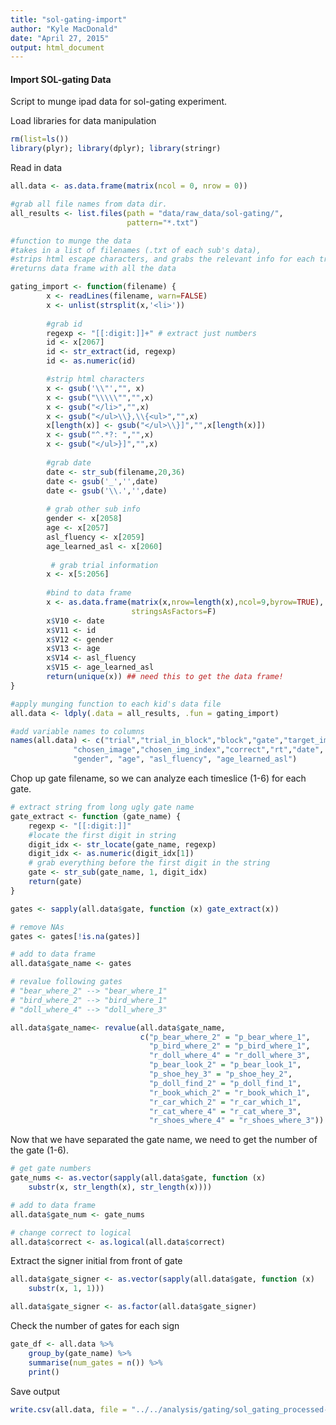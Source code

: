 ```yaml
---
title: "sol-gating-import"
author: "Kyle MacDonald"
date: "April 27, 2015"
output: html_document
---
```


#### Import SOL-gating Data

Script to munge ipad data for sol-gating experiment. 


Load libraries for data manipulation

```r
rm(list=ls()) 
library(plyr); library(dplyr); library(stringr)
```

Read in data

```r
all.data <- as.data.frame(matrix(ncol = 0, nrow = 0))

#grab all file names from data dir. 
all_results <- list.files(path = "data/raw_data/sol-gating/", 
                          pattern="*.txt")

#function to munge the data
#takes in a list of filenames (.txt of each sub's data), 
#strips html escape characters, and grabs the relevant info for each trial
#returns data frame with all the data

gating_import <- function(filename) {
        x <- readLines(filename, warn=FALSE)
        x <- unlist(strsplit(x,'<li>'))
        
        #grab id
        regexp <- "[[:digit:]]+" # extract just numbers
        id <- x[2067]
        id <- str_extract(id, regexp)
        id <- as.numeric(id)

        #strip html characters
        x <- gsub('\\"',"", x)
        x <- gsub("\\\\\"","",x)
        x <- gsub("</li>","",x)
        x <- gsub("</ul>\\},\\{<ul>","",x)
        x[length(x)] <- gsub("</ul>\\}]","",x[length(x)])
        x <- gsub("^.*?: ","",x)
        x <- gsub("</ul>}]","",x)
        
        #grab date 
        date <- str_sub(filename,20,36)
        date <- gsub('_','',date)
        date <- gsub('\\.','',date)
        
        # grab other sub info
        gender <- x[2058]
        age <- x[2057]
        asl_fluency <- x[2059]
        age_learned_asl <- x[2060]
        
         # grab trial information 
        x <- x[5:2056]
        
        #bind to data frame
        x <- as.data.frame(matrix(x,nrow=length(x),ncol=9,byrow=TRUE), 
                           stringsAsFactors=F)
        x$V10 <- date
        x$V11 <- id
        x$V12 <- gender
        x$V13 <- age
        x$V14 <- asl_fluency
        x$V15 <- age_learned_asl
        return(unique(x)) ## need this to get the data frame!
}

#apply munging function to each kid's data file
all.data <- ldply(.data = all_results, .fun = gating_import)

#add variable names to columns
names(all.data) <- c("trial","trial_in_block","block","gate","target_image",
              "chosen_image","chosen_img_index","correct","rt","date", "id",
              "gender", "age", "asl_fluency", "age_learned_asl")
```

Chop up gate filename, so we can analyze each timeslice (1-6) for 
each gate. 

```r
# extract string from long ugly gate name
gate_extract <- function (gate_name) {
    regexp <- "[[:digit:]]"
    #locate the first digit in string
    digit_idx <- str_locate(gate_name, regexp)
    digit_idx <- as.numeric(digit_idx[1])
    # grab everything before the first digit in the string
    gate <- str_sub(gate_name, 1, digit_idx)
    return(gate)
}

gates <- sapply(all.data$gate, function (x) gate_extract(x))

# remove NAs
gates <- gates[!is.na(gates)]

# add to data frame
all.data$gate_name <- gates

# revalue following gates
# "bear_where_2" --> "bear_where_1"
# "bird_where_2" --> "bird_where_1"
# "doll_where_4" --> "doll_where_3"

all.data$gate_name<- revalue(all.data$gate_name, 
                             c("p_bear_where_2" = "p_bear_where_1",
                               "p_bird_where_2" = "p_bird_where_1",
                               "r_doll_where_4" = "r_doll_where_3",
                               "p_bear_look_2" = "p_bear_look_1",
                               "p_shoe_hey_3" = "p_shoe_hey_2",
                               "p_doll_find_2" = "p_doll_find_1",
                               "r_book_which_2" = "r_book_which_1",
                               "r_car_which_2" = "r_car_which_1",
                               "r_cat_where_4" = "r_cat_where_3",
                               "r_shoes_where_4" = "r_shoes_where_3"))
```

Now that we have separated the gate name, we need to get the number
of the gate (1-6).

```r
# get gate numbers
gate_nums <- as.vector(sapply(all.data$gate, function (x)
    substr(x, str_length(x), str_length(x))))

# add to data frame
all.data$gate_num <- gate_nums

# change correct to logical 
all.data$correct <- as.logical(all.data$correct)
```

Extract the signer initial from front of gate

```r
all.data$gate_signer <- as.vector(sapply(all.data$gate, function (x)
    substr(x, 1, 1)))

all.data$gate_signer <- as.factor(all.data$gate_signer)
```

Check the number of gates for each sign

```r
gate_df <- all.data %>%
    group_by(gate_name) %>%
    summarise(num_gates = n()) %>% 
    print()
```

Save output

```r
write.csv(all.data, file = "../../analysis/gating/sol_gating_processed-df.csv", row.names=F)
```

